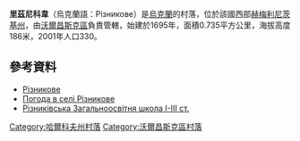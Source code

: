 {{coord|50|18|39|N|37|25|0|E|scale:100000_region:UA|display=title}}

'''里茲尼科韋'''（烏克蘭語：Різникове）是[[烏克蘭|烏克蘭]]的村落，位於該國西部[[赫梅利尼茨基州|赫梅利尼茨基州]]，由[[沃爾昌斯克區|沃爾昌斯克區]]負責管轄，始建於1695年，面積0.735平方公里，海拔高度186米，2001年人口330。

==參考資料==
*[http://gska2.rada.gov.ua/pls/z7502/A005?rdat1=09.01.2009&rf7571=32806 Різникове]{{dead link|date=2018年4月 |bot=InternetArchiveBot |fix-attempted=yes }}
* [http://weather.in.ua/ua/har'kovskaja/22376 Погода в селі Різникове]
* [http://reznikovo.ucoz.ru Різниківська Загальноосвітня школа І-ІІІ ст.]

{{DEFAULTSORT:Різникове}}
[[Category:哈爾科夫州村落|Category:哈爾科夫州村落]]
[[Category:沃爾昌斯克區村落|Category:沃爾昌斯克區村落]]


{{Kharkiv-geo-stub}}